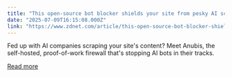 ```yaml
---
title: "This open-source bot blocker shields your site from pesky AI scrapers - here's how"
date: "2025-07-09T16:15:08.000Z"
link: "https://www.zdnet.com/article/this-open-source-bot-blocker-shields-your-site-from-pesky-ai-scrapers-heres-how/"
---
```


Fed up with AI companies scraping your site's content? Meet Anubis, the self-hosted, proof-of-work firewall that's stopping AI bots in their tracks.

[Read more](https://www.zdnet.com/article/this-open-source-bot-blocker-shields-your-site-from-pesky-ai-scrapers-heres-how/)
